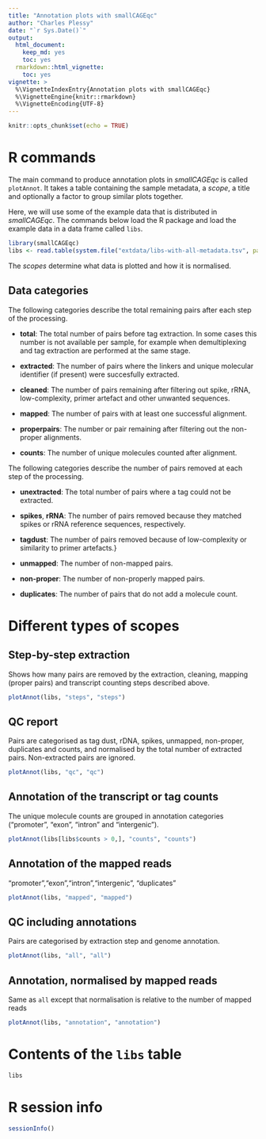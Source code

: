 ```yaml
---
title: "Annotation plots with smallCAGEqc"
author: "Charles Plessy"
date: "`r Sys.Date()`"
output:
  html_document: 
    keep_md: yes
    toc: yes
  rmarkdown::html_vignette:
    toc: yes
vignette: >
  %\VignetteIndexEntry{Annotation plots with smallCAGEqc}
  %\VignetteEngine{knitr::rmarkdown}
  %\VignetteEncoding{UTF-8}
---
```


```r
knitr::opts_chunk$set(echo = TRUE)
```

R commands
==========

The main command to produce annotation plots in _smallCAGEqc_ is called
`plotAnnot`.  It takes a table containing the sample metadata, a _scope_,
a title and optionally a factor to group similar plots together.

Here, we will use some of the example data that is distributed in _smallCAGEqc_.
The commands below load the R package and load the example data in a data frame
called `libs`.

```r
library(smallCAGEqc)
libs <- read.table(system.file("extdata/libs-with-all-metadata.tsv", package="smallCAGEqc"))
```

The _scopes_ determine what data is plotted and how it is normalised.

Data categories
---------------

The following categories describe the total remaining pairs after each step of
the processing.


 - **total**: The total number of pairs before tag extraction.  In some cases this
   number is not available per sample, for example when demultiplexing and tag
   extraction are performed at the same stage.

 - **extracted**: The number of pairs where the linkers and unique molecular
   identifier (if present) were succesfully extracted. 
   
 - **cleaned**: The number of pairs remaining after filtering out spike, rRNA,
   low-complexity, primer artefact and other unwanted sequences.
   
 - **mapped**: The number of pairs with at least one successful alignment.
 
 - **properpairs**: The number or pair remaining after filtering out the
   non-proper alignments.
 
 - **counts**: The number of unique molecules counted after alignment.
 
The following categories describe the number of pairs removed at each step of
the processing.


 - **unextracted**: The total number of pairs where a tag could not be extracted.
 
 - **spikes**, **rRNA**: The number of pairs removed because they matched
   spikes or rRNA reference sequences, respectively.
  
 - **tagdust**: The number of pairs removed because of low-complexity or
   similarity to primer artefacts.}
   
 - **unmapped**: The number of non-mapped pairs.
 
 - **non-proper**: The number of non-properly mapped pairs.
 
 - **duplicates**: The number of pairs that do not add a molecule count.
 

Different types of scopes
=========================

Step-by-step extraction
-----------------------

Shows how many pairs are removed by the extraction, cleaning, mapping
(proper pairs) and transcript counting steps described above.

```r
plotAnnot(libs, "steps", "steps")
```

QC report
---------

Pairs are categorised as tag dust, rDNA, spikes, unmapped, non-proper,
duplicates and counts, and normalised by the total number of extracted pairs.
Non-extracted pairs are ignored.

```r
plotAnnot(libs, "qc", "qc")
```

Annotation of the transcript or tag counts
------------------------------------------

The unique molecule counts are grouped in annotation categories
("promoter", "exon", "intron" and "intergenic").

```r
plotAnnot(libs[libs$counts > 0,], "counts", "counts")
```

Annotation of the mapped reads
------------------------------

"promoter","exon","intron","intergenic", "duplicates"

```r
plotAnnot(libs, "mapped", "mapped")
```

QC including annotations
------------------------

Pairs are categorised by extraction step and genome annotation.

```r
plotAnnot(libs, "all", "all")
```

Annotation, normalised by mapped reads
--------------------------------------

Same as `all` except that normalisation is relative to the number of mapped reads

```r
plotAnnot(libs, "annotation", "annotation")
```


Contents of the `libs` table
============================

```r
libs
```

R session info
==============

```r
sessionInfo()
```
